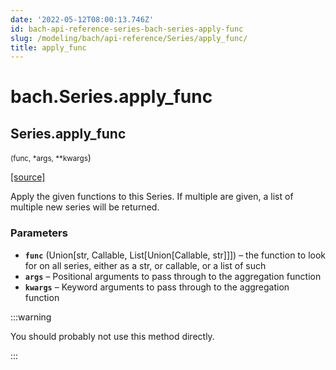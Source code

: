 ```yaml
---
date: '2022-05-12T08:00:13.746Z'
id: bach-api-reference-series-bach-series-apply-func
slug: /modeling/bach/api-reference/Series/apply_func/
title: apply_func
---
```


# bach.Series.apply_func

<div className="method">

## <span className="additional-name">Series.</span><span className="name">apply_func</span>

<small className="parameter-list">(<span className="parameter" id="func">func</span>, <span className="parameter" id="*">\*args</span>, <span className="parameter" id="**">\*\*kwargs</span></small>)


&#8203;<span className="view-source">[[source]](https://github.com/objectiv/objectiv-analytics/blob/main/bach/bach/series/series.py)</span>

<div className="content">

Apply the given functions to this Series.
If multiple are given, a list of multiple new series will be returned.


### Parameters

* **`func`** (Union[str, Callable, List[Union[Callable, str]]]) – the function to look for on all series, either as a str, or callable,
or a list of such
* **`args`** – Positional arguments to pass through to the aggregation function
* **`kwargs`** – Keyword arguments to pass through to the aggregation function


:::warning

You should probably not use this method directly.


:::


</div>


</div>
